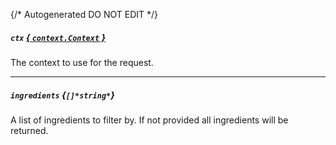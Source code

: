 {/* Autogenerated DO NOT EDIT  */}
##### `ctx` [*{ `context.Context` }*](https://pkg.go.dev/context#Context)
The context to use for the request.

---
##### `ingredients` *{`[]*string*`}*
A list of ingredients to filter by. If not provided all ingredients will be returned.

